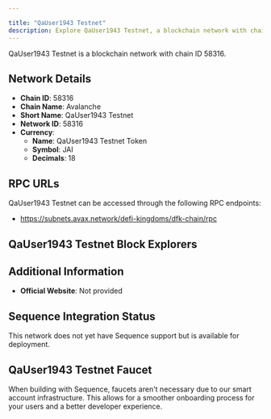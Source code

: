 ```yaml
---

title: "QaUser1943 Testnet"
description: Explore QaUser1943 Testnet, a blockchain network with chain ID 58316. Learn about its native currency, QaUser1943 Testnet Token, and how to interact with the network.
---
```




QaUser1943 Testnet is a blockchain network with chain ID 58316.

## Network Details

- **Chain ID**: 58316
- **Chain Name**: Avalanche
- **Short Name**: QaUser1943 Testnet
- **Network ID**: 58316
- **Currency**: 
  - **Name**: QaUser1943 Testnet Token
  - **Symbol**: JAI
  - **Decimals**: 18

## RPC URLs

QaUser1943 Testnet can be accessed through the following RPC endpoints:

- https://subnets.avax.network/defi-kingdoms/dfk-chain/rpc

## QaUser1943 Testnet Block Explorers



## Additional Information

- **Official Website**: Not provided

## Sequence Integration Status

This network does not yet have Sequence support but is available for deployment.

## QaUser1943 Testnet Faucet

When building with Sequence, faucets aren't necessary due to our smart account infrastructure. This allows for a smoother onboarding process for your users and a better developer experience.
